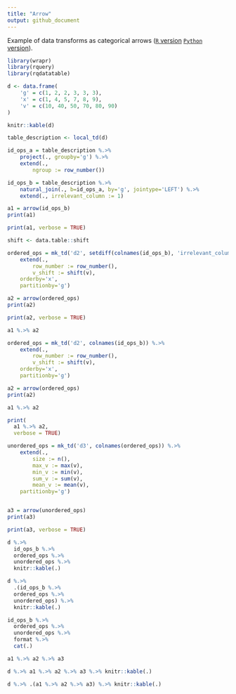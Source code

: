 ```yaml
---
title: "Arrow"
output: github_document
---
```


Example of data transforms as categorical arrows ([`R` version](https://github.com/WinVector/rquery/blob/master/Examples/Arrow/Arrow.md) [`Python` version](https://github.com/WinVector/data_algebra/blob/master/Examples/Arrow/Arrow.ipynb)).

```r
library(wrapr)
library(rquery)
library(rqdatatable)

d <- data.frame(
    'g' = c(1, 2, 2, 3, 3, 3),
    'x' = c(1, 4, 5, 7, 8, 9),
    'v' = c(10, 40, 50, 70, 80, 90)
)

knitr::kable(d)
```


```r
table_description <- local_td(d)

id_ops_a = table_description %.>%
    project(., groupby='g') %.>%
    extend(.,
        ngroup := row_number())

id_ops_b = table_description %.>%
    natural_join(., b=id_ops_a, by='g', jointype='LEFT') %.>%
    extend(., irrelevant_column := 1)

a1 = arrow(id_ops_b)
print(a1)
```

```r
print(a1, verbose = TRUE)
```

```r
shift <- data.table::shift

ordered_ops = mk_td('d2', setdiff(colnames(id_ops_b), 'irrelevant_column')) %.>%
    extend(., 
        row_number := row_number(),
        v_shift := shift(v),
    orderby='x',
    partitionby='g')

a2 = arrow(ordered_ops)
print(a2)
```

```r
print(a2, verbose = TRUE)
```

```r
a1 %.>% a2
```

```r
ordered_ops = mk_td('d2', colnames(id_ops_b)) %.>%
    extend(., 
        row_number := row_number(),
        v_shift := shift(v),
    orderby='x',
    partitionby='g')

a2 = arrow(ordered_ops)
print(a2)
```

```r
a1 %.>% a2
```

```r
print(
  a1 %.>% a2,
  verbose = TRUE)
```


```r
unordered_ops = mk_td('d3', colnames(ordered_ops)) %.>%
    extend(.,
        size := n(),
        max_v := max(v),
        min_v := min(v),
        sum_v := sum(v),
        mean_v := mean(v),
    partitionby='g')


a3 = arrow(unordered_ops)
print(a3)
```

```r
print(a3, verbose = TRUE)
```


```r
d %.>% 
  id_ops_b %.>% 
  ordered_ops %.>% 
  unordered_ops %.>%
  knitr::kable(.)
```

```r
d %.>% 
  .(id_ops_b %.>% 
  ordered_ops %.>% 
  unordered_ops) %.>%
  knitr::kable(.)
```

```r
id_ops_b %.>% 
  ordered_ops %.>% 
  unordered_ops %.>% 
  format %.>%
  cat(.)
```

```r
a1 %.>% a2 %.>% a3
```


```r
d %.>% a1 %.>% a2 %.>% a3 %.>% knitr::kable(.)
```

```r
d %.>% .(a1 %.>% a2 %.>% a3) %.>% knitr::kable(.)
```
